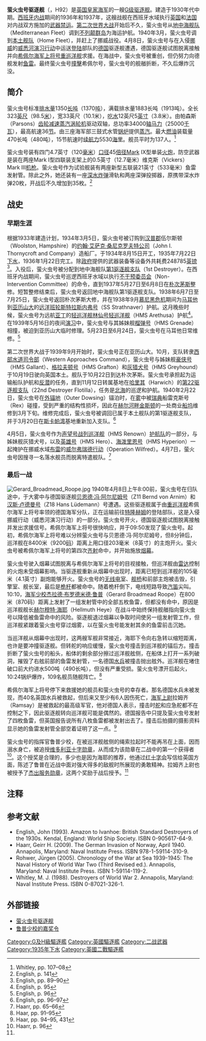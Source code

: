 {{軍艦模板
|名稱= 萤火虫号驱逐舰
|圖片= [[File:HMS_Glowworm_(H92).jpg|300px]]
|照片說明= 
|艦種= 驱逐舰
|艦名= 
|擁有國= [[Image:Naval_Ensign_of_the_United_Kingdom.svg|60px]]
|艦級= G级
|下訂= 1934年3月5日
|造價=  
|動工= 1934年8月15日
|下水= 1935年7月22日
|竣工= 1936年1月22日
|服役= 
|結局= 1940年4月8日战沉
|基準= 1370吨
|滿載= 1913吨
|長度= 98.5米
|闊度= 10.1米
|吃水= 3.8米
|引擎= 双轴，帕森斯齿轮减速蒸汽涡轮机<br />三座海军部三鼓式水管锅炉
|出力= 34000轴馬力
|極速= 36节
|續航= 5500海里（15節）
|乘員= 137人
|裝備= 4门[[QF_4.7吋Mk_IX、Mk_XII速射艦砲|4.7英寸Mark IX型45倍径炮]]（1×4）<br />8挺[[維克斯.50重機槍|0.5英寸维克斯Mark III重机枪]]（4×2）<br />2座五联装21英寸鱼雷发射管<br />深水炸弹20枚
|裝甲= 
}}
'''萤火虫号驱逐舰'''（{{lang-en|HMS Glowworm}}，H92）是[[英国皇家海军|英国皇家海军]]的一艘[[G及H級驅逐艦|G级驱逐舰]]。建造于1930年代中期。[[西班牙内战|西班牙内战]]期间的1936年和1937年，这艘战舰在西班牙水域执行[[英国|英国]]和[[法国|法国]]对内战双方施加的[[禁运|武器禁运]]。[[第二次世界大战|第二次世界大战]]开始后不久，萤火虫号从[[地中海舰队|地中海舰队]]（Mediterranean Fleet）调到[[不列颠群岛|不列颠群岛]]为海运护航。1940年3月，萤火虫号调到[[本土舰队|本土舰队]]（Home Fleet），并赶上了挪威战役。4月8日，萤火虫号与在入侵[[挪威|挪威]]的[[威瑟演習作戰|威悉河演习行动]]中运送[[登陆|登陆]]部队的[[德国|德国]]驱逐舰遭遇，德国驱逐舰试图脱离接触并向[[希佩尔海军上将号重巡洋舰|希佩尔海军上将号重巡洋舰]]求援。在海战中，萤火虫号被重创，但仍努力向德舰发射[[鱼雷|鱼雷]]。最终萤火虫号[[撞角|撞擊]]希佩尔号，萤火虫号的舰艏折断，不久后爆炸沉没。

==简介==
萤火虫号标准[[排水量|排水量]]1350[[长吨|长吨]]（1370[[吨|吨]]），满载排水量1883长吨（1913吨）。全长323[[英尺|英尺]]（98.5[[米_(单位)|米]]），宽33英尺（10.1米），[[吃水|吃水]]12英尺5[[英寸|英寸]]（3.8米）。由帕森斯（Parsons）[[蒸汽机|齿轮减速蒸汽涡轮机]]驱动双轴，总功率34000[[马力|轴马力]]（25000[[千瓦|千瓦]]），最高航速36[[节|节]]。由三座海军部三鼓式水管[[锅炉|锅炉]]提供[[蒸汽|蒸汽]]。最大[[燃油|燃油]]装载量470长吨（480吨），15节航速时[[续航力|续航力]]5530[[海里|海里]]。舰员平时为137人。<ref name=w78>Whitley, pp. 107–08</ref>

萤火虫号装有四门4.7英寸（120[[毫米|毫米]]）[[口径|口径]]45[[倍径|倍径]]Mark IX型单装[[火炮|火炮]]，防空武器是装在两座Mark I型四联装支架上的0.5英寸（12.7毫米）维克斯（Vickers）Mark III[[机枪|机枪]]。萤火虫号作为试验舰装有两座新型五联装21英寸（533毫米）鱼雷发射管。除此之外，她还装有一座[[深水炸弹|深水炸弹]]滑轨和两座深弹投掷器，原携带深水炸弹20枚，开战后不久增加到35枚。<ref>English, p. 141</ref>

==战史==
===早期生涯===
根据1933年建造计划，1934年3月5日，萤火虫号被订购到[[汉普郡|汉普郡]]伍尔斯顿（Woolston, Hampshire）的[[约翰·艾萨克·桑尼克罗夫特公司|约翰·艾萨克·桑尼克罗夫特公司]]（John I. Thornycroft and Company）造船厂。于1934年8月15日开工，1935年7月22日[[下水|下水]]，1936年1月22日完工。除[[政府|政府]]提供的武器装备等设备外共耗费248785[[英镑|英镑]]<ref>English, pp. 89–90</ref>。入役后，萤火虫号被分配到地中海舰队[[第1驱逐舰支队|第1驱逐舰支队]]（1st Destroyer）。在西班牙内战期间，萤火虫号巡逻西班牙水域以执行[[不干预委员会|不干预委员会]]（Non-Intervention Committee）的命令，直到1937年5月27日至6月8日在[[朴次茅斯|朴次茅斯]]整修。短暂整修结束后，萤火虫号返回地中海舰队第1驱逐舰支队。1938年6月7日至7月25日，萤火虫号返回朴次茅斯大修，并在1938年9月[[慕尼黑協定|慕尼黑危机]]期间为[[马耳他|马耳他]]到[[亚历山大|亚历山大]]的[[邮轮|远洋班轮]][[斯特拉斯内弗号|斯特拉斯内弗号]]（SS Strathnaver）护航。这月晚些时候，萤火虫号为远航[[亚丁|亚丁]]的[[轻巡洋舰|轻巡洋舰]][[林仙号|林仙号轻巡洋舰]]（HMS Arethusa）护航<ref>English, p. 95</ref>。在1939年5月16日的夜间[[演习|演习]]中，萤火虫号与其姊妹舰[[榴弹号驱逐舰|榴弹号]]（HMS Grenade）相撞，被迫到亚历山大临时修理。5月23日至6月24日，萤火虫号在马耳他日常维修。<ref>English, p. 96</ref>

第二次世界大战于1939年9月开始时，萤火虫号正在亚历山大。10月，支队转隶[[西部水道司令部|西部水道司令部]]（Western Approaches Command），萤火虫号与姊妹舰[[豪侠号驱逐舰|豪侠号]]（HMS Gallant）、[[格拉夫顿号驱逐舰|格拉夫顿号]]（HMS Grafton）和[[灰猎犬号驱逐舰|灰猎犬号]]（HMS Greyhound）于10月19日驶向英国本土。舰队于10月22日到达朴次茅斯。萤火虫号承担起为运输船队护航和[[反潜|反潜]]的任务，直到11月12日转属基地在[[哈里其|哈里其]]（Harwich）的[[第22驱逐舰支队|第22驱逐舰支队]]（22nd Destroyer Flotilla），任务是[[北海_(大西洋)|北海]]的巡逻和护航。1940年2月22日，萤火虫号在[[外锚地|外锚地]]（Outer Dowsing）锚泊时，在[[雾|雾]]中被[[瑞典|瑞典]]船雷克斯号（Rex）碰撞，受到严重的结构性损坏，因此在[[赫尔河畔金斯顿|赫尔河畔金斯顿]]的一处商业[[船坞|船坞]]维修到3月下旬。维修完成后，萤火虫号被调回已属于本土舰队的第1驱逐舰支队，并于3月20日在[[斯卡帕湾|斯卡帕湾]]基地重新加入支队。<ref>English, pp. 96–97</ref>

4月5日，萤火虫号作为[[声望号战列巡洋舰|声望号战列巡洋舰]]（HMS Renown）[[护航队|护航队]]的一部分，与姊妹舰灰猎犬号，以及[[英雄号驱逐舰|英雄号]]（HMS Hero）、[[海泼里恩号驱逐舰|海泼里恩号]]（HMS Hyperion）一起掩护在挪威水域[[布雷|布雷]]的[[威尔弗瑞德行动|威尔弗瑞德行动]]（Operation Wilfred）。4月7日，萤火虫号因搜寻一名落水舰员而脱离特遣舰队。<ref>Haarr, pp. 65–66</ref>

===最后一战===
[[Image:Gerard_Broadmead_Roope.jpg|thumb]]
1940年4月8日上午8:00前，萤火虫号在归队途中，于大雾中与德国驱逐舰[[贝恩德·冯·阿尔尼姆号驱逐舰|贝恩德·冯·阿尔尼姆号]]（Z11 Bernd von Arnim）和[[汉斯·卢德曼号驱逐舰|汉斯·卢德曼号]]（Z18 Hans Lüdemann）号遭遇。这些驱逐舰属于由[[重巡洋舰|重巡洋舰]]希佩尔海军上将号率领的德国海军分队，正在运输前往[[特隆赫姆|特隆赫姆]]的登陆部队，这是入侵挪威行动（威悉河演习行动）的一部分。萤火虫号开火，德国驱逐舰试图脱离接触并发出求援信号。希佩尔海军上将号很快响应，并于09:50发现了萤火虫号。起初，希佩尔海军上将号难以分辨萤火虫号与贝恩德·冯·阿尔尼姆号，但8分钟后，巡洋舰在8400米（9200[[码|码]]）距离上用口径203毫米（8英寸）的主炮开火。萤火虫号被希佩尔海军上将号的第四次[[齐射|齐射]]命中，并开始施放[[烟幕|烟幕]]。

萤火虫号驶入烟幕试图脱离与希佩尔海军上将号的目视接触，但巡洋舰由[[雷达|雷达]]控制的火炮未受烟幕影响。当驱逐舰重新从烟幕中出现时，距离已短到巡洋舰的105毫米（4.1英寸）副炮能够开火。萤火虫号的[[无线电|无线电]]室、[[舰桥|舰桥]]和前部主炮被击毁，引擎室、舰长室，最后是[[桅杆|桅杆]]都被命中。随着桅杆倒下，电线短路导致[[汽笛|汽笛]]尖叫。10:10，[[少校|海军少校]][[杰拉德·布罗德米德·鲁普|杰拉德·布罗德米德·鲁普]]（Gerard Broadmead Roope）在800米（870码）距离上发射了一组发射管中的全部五枚鱼雷，但都没有命中，原因是巡洋舰舰长[[赫尔穆特·海耶|赫尔穆特·海耶]]（Hellmuth Heye）在战斗中始终保持舰艏指向萤火虫号以降低被鱼雷命中的风险。驱逐舰退过烟幕以争取时间使另一组发射管工作，但巡洋舰紧跟着萤火虫号穿过烟雾，以在萤火虫号能发射其余的鱼雷前击沉她。

当巡洋舰从烟幕中出现时，这两艘军舰非常接近，海耶下令向右急转以缩短距离，也许是要冲撞驱逐舰。但转舵的响应缓慢，萤火虫号撞击到巡洋舰的锚后方。撞击折断了萤火虫号的船头，船体的剩余部分擦过巡洋舰舷侧，在船体上打开一系列破洞，摧毁了右舷前部的鱼雷发射管，一名德国[[水兵|水兵]]被撞击抛出舷外。巡洋舰在堵住破口前大约进水500吨（490长吨），但没有严重受损。萤火虫号漂开后起火，10:24锅炉爆炸，109名舰员随舰阵亡。<ref>Haar, pp. 91–95</ref> 

希佩尔海军上将号停下来救援她的舰员和萤火虫号的幸存者。那名德国水兵未被发现，而40名英国水兵被救起，但后来又至少有6人因伤死亡，[[上尉|海军上尉]]拉姆齐（Ramsay）是被救起的最高级军官，他对德国人表示，撞击时[[舵|舵]]和应急舵都不在控制之下，因此驱逐舰转向巡洋舰可能是偶然的。德国报告中只提及萤火虫号发射了四枚鱼雷，但英国报告说所有八枚鱼雷都被发射出去了。撞击后拍摄的摄影资料显示她的鱼雷发射管全部空着证明了这一点。<ref>Haar, pp. 94–95, 431</ref> 

萤火虫号的指挥官鲁普少校，在被巡洋舰舷侧的绳索拉起时不能再吊在上面，因而溺水身亡，被追授[[维多利亚十字勋章|维多利亚十字勋章]]，从而成为该勋章在二战中的第一个获得者<ref name=h6>Haarr, p. 96</ref>。这个授奖是合理的，多少也是因为海耶的推荐，他通过[[红十字会|红十字会]]写信给英国方面，陈述了鲁普在近战中面对强大得多的敌舰时所展现的勇敢精神。拉姆齐上尉也被授予了[[杰出服务勋章|杰出服务勋章]]，这两个奖励于战后授予。<ref name=h6/>

==注释==
{{reflist|2}}

==参考文献==
*English, John (1993). Amazon to Ivanhoe: British Standard Destroyers of the 1930s. Kendal, England: World Ship Society. ISBN 0-905617-64-9.
*Haarr, Geirr H. (2009). The German Invasion of Norway, April 1940. Annapolis, Maryland: Naval Institute Press. ISBN 978-1-59114-310-9.
*Rohwer, Jürgen (2005). Chronology of the War at Sea 1939-1945: The Naval History of World War Two (Third Revised ed.). Annapolis, Maryland: Naval Institute Press. ISBN 1-59114-119-2.
*Whitley, M. J. (1988). Destroyers of World War 2. Annapolis, Maryland: Naval Institute Press. ISBN 0-87021-326-1.

==外部链接==
{{海军主题}}
*[http://www.naval-history.net/xGM-Chrono-10DD-25G-Glowworm.htm 萤火虫号驱逐舰] {{Wayback|url=http://www.naval-history.net/xGM-Chrono-10DD-25G-Glowworm.htm |date=20111011014246 }}
*[http://www.london-gazette.co.uk/issues/37170/supplements/3557 鲁普少校的嘉奖令] {{Wayback|url=http://www.london-gazette.co.uk/issues/37170/supplements/3557 |date=20120201043339 }}

{{G及H級驅逐艦}}

[[Category:G及H級驅逐艦|Category:G及H級驅逐艦]]
[[Category:英國驅逐艦|Category:英國驅逐艦]]
[[Category:二战武器|Category:二战武器]]
[[Category:1935年下水|Category:1935年下水]]
[[Category:英國二戰驅逐艦|Category:英國二戰驅逐艦]]